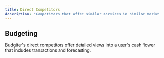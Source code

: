```yaml
---
title: Direct Competitors
description: "Competitors that offer similar services in similar markets"
---
```


## Budgeting

Budgiter's direct competitors offer detailed views into a user's cash flower that includes transactions and forecasting. 